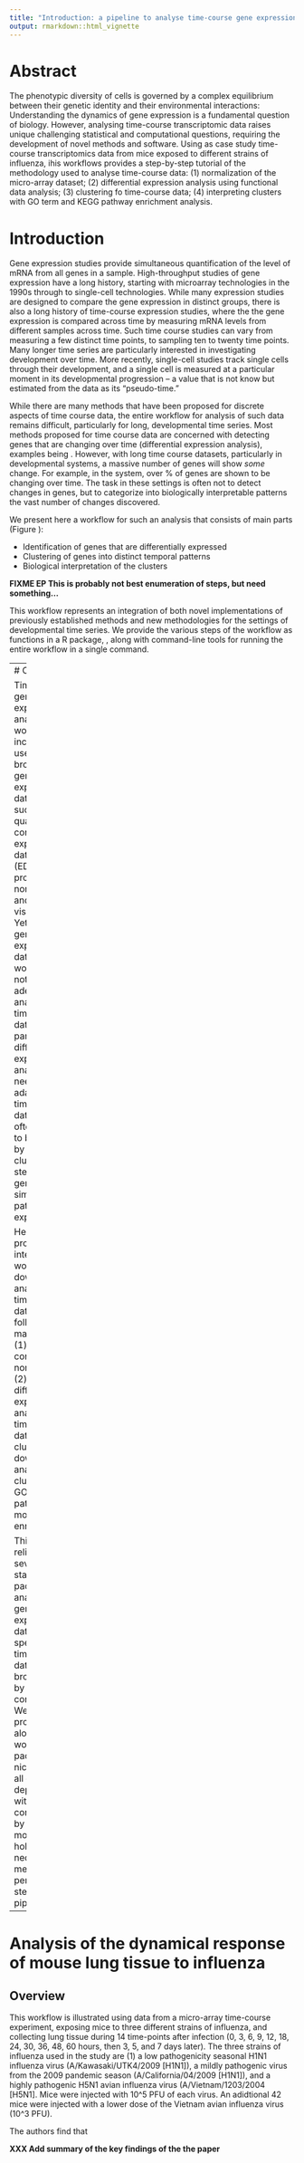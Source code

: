 ```yaml
---
title: "Introduction: a pipeline to analyse time-course gene expression data"
output: rmarkdown::html_vignette
---
```


# Abstract


The phenotypic diversity of cells is governed by a complex equilibrium between
their genetic identity and their environmental interactions: Understanding the
dynamics of gene expression is a fundamental question of biology. However,
analysing time-course transcriptomic data raises unique challenging
statistical and computational questions, requiring the development of novel
methods and software.  Using as case study time-course transcriptomics data
from mice exposed to different strains of influenza, ihis workflows provides a
step-by-step tutorial of the methodology used to analyse time-course data:
(1) normalization of the micro-array dataset; (2) differential expression
analysis using functional data analysis; (3) clustering fo time-course data;
(4) interpreting clusters with GO term and KEGG pathway enrichment analysis.


# Introduction

Gene expression studies provide simultaneous quantification of the level of
mRNA from all genes in a sample. High-throughput studies of gene expression
have a long history, starting with microarray technologies in the 1990s
through to single-cell technologies. While many expression studies are
designed to compare the gene expression in distinct groups, there is also a
long history of time-course expression studies, where the the gene expression
is compared across time by measuring mRNA levels from different samples across
time.\footnote{Because the collection of the mRNA is often destructive,
samples at different time points are generally from different biological
samples; longitudinal studies, for example tracking the same subject over
time, are certainly possible in certain settings, but not directly considered
here.} Such time course studies can vary from measuring a few distinct time
points, to sampling ten to twenty time points. Many longer time series are
particularly interested in investigating development over time. More recently,
single-cell studies track single cells through their development, and a single
cell is measured at a particular moment in its developmental progression -- a
value that is not know but estimated from the data as its "pseudo-time."

While there are many methods that have been proposed for discrete aspects of
time course data, the entire workflow for analysis of such data remains
difficult, particularly for long, developmental time series. Most methods
proposed for time course data are concerned with detecting genes that are
changing over time (differential expression analysis), examples being
\texttt{edge}\todo[Other methods to mention: impulse models, what else?
Citations!]. However, with long time course datasets, particularly in
developmental systems, a massive number of genes will show *some* change.
For example, in the \xxx system, over \xxx\% of genes are shown to be changing
over time. The task in these settings is often not to detect changes in genes,
but to categorize into biologically interpretable patterns the vast number of
changes discovered. 

We present here a workflow for such an analysis that consists of \xxx main
parts (Figure \ref{fig:workflow}):

- Identification of genes that are differentially expressed
- Clustering of genes into distinct temporal patterns
- Biological interpretation of the clusters

**FIXME EP This is probably not best enumeration of steps, but need
something...**

This workflow represents an integration of both novel implementations of
previously established methods and new methodologies for the settings of
developmental time series. We provide the various steps of the workflow as
functions in a R package, \citettt{\xxx}, along with command-line tools for
running the entire workflow in a single command. 


---
# Old intro

Time-course gene expression analysis workflows include steps used more broadly
for gene expression data analysis such as quality control (QC), exploratory
data analysis (EDA), pre-processing, normalization, and visualization. Yet, a
typical gene expression data analysis workflow is not entirely adequate for
analysing time-course data. In particular, differential expression analysis
needs to be adapted to time-course data, and often needs to be followed by a
clustering step to group genes sharing similar patterns of expression.

Here, we propose an integrated workflow for downstream analysis of time-course
data, with the following main steps: (1) quality control and normalization;
(2) differential expression analysis of time-course data; (3) clustering; (4)
downstream analysis of clusters with GO term, pathway, and motif enrichment.

This workflow relies on several standard packages for analysing gene
expression data, some specific for time-course data, others broadly used by
the community. We also provide alongside this workflow a package that nicely
wraps all calls to dependencies with a common API by defining a model object
holding all necessary metadata to perform all steps of the pipeline.
---

# Analysis of the dynamical response of mouse lung tissue to influenza

## Overview

This workflow is illustrated using data from a micro-array time-course
experiment, exposing mice to three different strains of influenza, and
collecting lung tissue during 14 time-points after infection (0, 3, 6, 9, 12,
18, 24, 30, 36, 48, 60 hours, then 3, 5, and 7 days later). The three strains
of influenza used in the study are (1) a low pathogenicity seasonal H1N1
influenza virus (A/Kawasaki/UTK4/2009 [H1N1]), a mildly pathogenic virus from
the 2009 pandemic season (A/California/04/2009 [H1N1]), and a highly
pathogenic H5N1 avian influenza virus (A/Vietnam/1203/2004 [H5N1]. Mice were
injected with 10^5 PFU of each virus. An adidtional 42 mice were injected with
a lower dose of the Vietnam avian influenza virus (10^3 PFU).

The authors find that 

**XXX Add summary of the key findings of the the paper**

